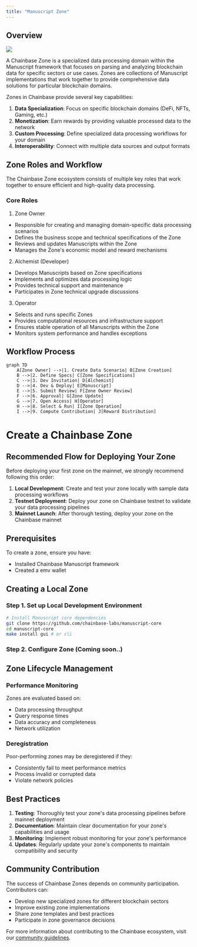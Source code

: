 ```yaml
---
title: "Manuscript Zone"
---
```

## Overview
![](../../images/manuscripts/zone.png)

A Chainbase Zone is a specialized data processing domain within the Manuscript framework that focuses on parsing and analyzing blockchain data for specific sectors or use cases. Zones are collections of Manuscript implementations that work together to provide comprehensive data solutions for particular blockchain domains.

Zones in Chainbase provide several key capabilities:

1. **Data Specialization**: Focus on specific blockchain domains (DeFi, NFTs, Gaming, etc.)
2. **Monetization**: Earn rewards by providing valuable processed data to the network
3. **Custom Processing**: Define specialized data processing workflows for your domain
4. **Interoperability**: Connect with multiple data sources and output formats


## Zone Roles and Workflow
The Chainbase Zone ecosystem consists of multiple key roles that work together to ensure efficient and high-quality data processing.

### Core Roles

1. Zone Owner
- Responsible for creating and managing domain-specific data processing scenarios
- Defines the business scope and technical specifications of the Zone
- Reviews and updates Manuscripts within the Zone
- Manages the Zone's economic model and reward mechanisms

2. Alchemist (Developer)
- Develops Manuscripts based on Zone specifications
- Implements and optimizes data processing logic
- Provides technical support and maintenance
- Participates in Zone technical upgrade discussions

3. Operator
- Selects and runs specific Zones
- Provides computational resources and infrastructure support
- Ensures stable operation of all Manuscripts within the Zone
- Monitors system performance and handles exceptions

## Workflow Process

```mermaid
graph TD
    A[Zone Owner] -->|1. Create Data Scenario| B[Zone Creation]
    B -->|2. Define Specs| C[Zone Specifications]
    C -->|3. Dev Invitation| D[Alchemist]
    D -->|4. Dev & Deploy| E[Manuscript]
    E -->|5. Submit Review| F[Zone Owner Review]
    F -->|6. Approval| G[Zone Update]
    G -->|7. Open Access| H[Operator]
    H -->|8. Select & Run| I[Zone Operation]
    I -->|9. Compute Contribution| J[Reward Distribution]
```

# Create a Chainbase Zone

## Recommended Flow for Deploying Your Zone

Before deploying your first zone on the mainnet, we strongly recommend following this order:

1. **Local Development**: Create and test your zone locally with sample data processing workflows
2. **Testnet Deployment**: Deploy your zone on Chainbase testnet to validate your data processing pipelines
3. **Mainnet Launch**: After thorough testing, deploy your zone on the Chainbase mainnet

## Prerequisites

To create a zone, ensure you have:
- Installed Chainbase Manuscript framework
- Created a emv wallet

## Creating a Local Zone

### Step 1. Set up Local Development Environment

```bash
# Install Manuscript core dependencies
git clone https://github.com/chainbase-labs/manuscript-core
cd manuscript-core
make install gui # or cli
```

### Step 2. Configure Zone (Coming soon..)

## Zone Lifecycle Management

### Performance Monitoring
Zones are evaluated based on:
- Data processing throughput
- Query response times
- Data accuracy and completeness
- Network utilization

### Deregistration
Poor-performing zones may be deregistered if they:
- Consistently fail to meet performance metrics
- Process invalid or corrupted data
- Violate network policies

## Best Practices

1. **Testing**: Thoroughly test your zone's data processing pipelines before mainnet deployment
2. **Documentation**: Maintain clear documentation for your zone's capabilities and usage
3. **Monitoring**: Implement robust monitoring for your zone's performance
4. **Updates**: Regularly update your zone's components to maintain compatibility and security

## Community Contribution

The success of Chainbase Zones depends on community participation. Contributors can:
- Develop new specialized zones for different blockchain sectors
- Improve existing zone implementations
- Share zone templates and best practices
- Participate in zone governance decisions

For more information about contributing to the Chainbase ecosystem, visit our [community guidelines](https://docs.chainbase.com/contributing/overview).

